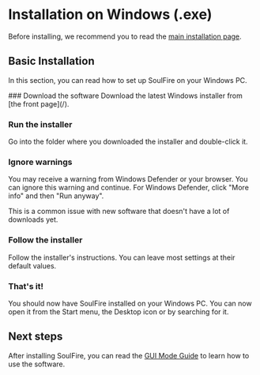 
# Installation on Windows (.exe)

Before installing, we recommend you to read the [main installation page](/docs/installation).

## Basic Installation

In this section, you can read how to set up SoulFire on your Windows PC.

<Steps>
  ### Download the software
  Download the latest Windows installer from [the front page](/).

  ### Run the installer
  Go into the folder where you downloaded the installer and double-click it.

  ### Ignore warnings
  You may receive a warning from Windows Defender or your browser. You can ignore this warning and continue.
  For Windows Defender, click "More info" and then "Run anyway".

  This is a common issue with new software that doesn't have a lot of downloads yet.

  ### Follow the installer
  Follow the installer's instructions. You can leave most settings at their default values.

  ### That's it!
  You should now have SoulFire installed on your Windows PC. You can now open it from the Start menu, the Desktop icon
  or by searching for it.
</Steps>

## Next steps

After installing SoulFire, you can read the [GUI Mode Guide](/docs/guides/gui-mode) to learn how to use the software.
